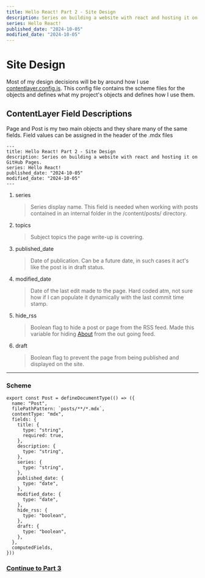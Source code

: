 ```yaml
---
title: Hello React! Part 2 - Site Design
description: Series on building a website with react and hosting it on GitHub Pages.
series: Hello React!
published_date: "2024-10-05"
modified_date: "2024-10-05"
---
```


# Site Design
Most of my design decisions will be by around how I use [contentlayer.config.js](https://github.com/Dan-Moore/site/blob/main/contentlayer.config.js).
This config file contains the scheme files for the objects and defines what my project's objects and defines how I use them.

## ContentLayer Field Descriptions
Page and Post is my two main objects and they share many of the same fields.
Field values can be assigned in the header of the .mdx files

```mdx
---
title: Hello React! Part 2 - Site Design
description: Series on building a website with react and hosting it on GitHub Pages.
series: Hello React!
published_date: "2024-10-05"
modified_date: "2024-10-05"
---
```

1. series
    > Series display name. This field is needed when working with posts contained in an internal folder in the /content/posts/ directory.
2. topics
    > Subject topics the page write-up is covering.
3. published_date
    > Date of publication.  Can be a future date, in such cases it act's like the post is in draft status.
4. modified_date
    > Date of the last edit made to the page.  Hard coded atm, not sure how if I can populate it dynamically with the last commit time stamp.
5. hide_rss
    > Boolean flag to hide a post or page from the RSS feed.  Made this variable for hiding [About](/about) from the out going feed.
6. draft
    > Boolean flag to prevent the page from being published and displayed on the site.

---

### Scheme
```tsx
export const Post = defineDocumentType(() => ({
  name: "Post",
  filePathPattern: `posts/**/*.mdx`,
  contentType: "mdx",
  fields: {
    title: {
      type: "string",
      required: true,
    },
    description: {
      type: "string",
    },
    series: {
      type: "string",
    },
    published_date: {
      type: "date",
    },
    modified_date: {
      type: "date",
    },
    hide_rss: {
      type: "boolean",
    },
    draft: {
      type: "boolean",
    },
  },
  computedFields,
}))
```


### [Continue to Part 3](/posts/hello-react/hello-react-03)